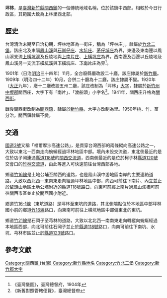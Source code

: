 {{noteTA　
|1 = zh-cn:庄; zh-hk:庄; zh-tw:庄;
}}
'''坪林'''，是[[臺灣|臺灣]][[新竹縣|新竹縣]][[關西鎮_(台灣)|關西鎮]]的一個傳統地域名稱，位於該鎮中西部。相較於今日行政區，其範圍大致為上林里西北部。

==歷史==
台灣清治末期至日治初期，坪林地區為一街庄，稱為「坪林庄」，隸屬於[[竹北二堡|竹北二堡]]。該庄北及東隔[[鳳山溪|鳳山溪]]與[[石岡子_(新竹縣)|石崗仔庄]]、[[水坑_(關西鎮)|水坑庄]]、[[茅仔埔庄|茅仔埔庄]]為界，東邊及東南邊以鳳山溪支流[[上橫坑溪|上橫坑溪]]及丘陵地與[[上南片庄|上南片庄]]、[[上橫坑庄|上橫坑庄]]為界，西南邊及西邊以丘陵地及鳳山溪另一支流[[下橫坑溪|下橫坑溪]]與[[下橫坑庄|下橫坑庄]]、[[下南片庄|下南片庄]]為界<ref>《臺灣堡圖》，臺灣總督府，1904年</ref>。

1901年（日治[[明治|明治]]三十四年）11月，全台廢縣廳改設二十廳，該庄隸屬於[[新竹廳|新竹廳]]。1909年（明治四十二年）10月，合併二十廳為十二廳，該庄隸屬不變。1920年（[[大正|大正]]九年），廢十二廳改設五州二廳，該庄改制為「坪林」[[大字|大字]]，隸屬於[[新竹州|新竹州]][[中壢郡|中壢郡]]關西庄，大字下有「南片」、「渡船頭」小字名<ref>《新舊對照管轄便覽》，臺灣總督府</ref>。1941年，關西庄升格為[[關西街|關西街]]。

戰後關西街改制為[[關西鎮_(台灣)|關西鎮]]，隸屬於[[新竹縣|新竹縣]]，大字亦改制為里。1950年桃、竹、苗分治，關西鎮隸屬不變。

==交通==
[[福爾摩沙高速公路|國道3號]]又稱「福爾摩沙高速公路」，是貫穿台灣西部的兩條縱向高速公路之一，大致以東北－西南走向蜿蜒經過坪林地區中部。境內未設交流道，東北側最近的是位於店子岡連通[[縣道118號|縣道118號]]的[[關西交流道|關西交流道]]，西南側最近的是位於柯子林[[縣道120號|縣道120號]]交會口的[[竹林交流道|竹林交流道]]，由此等進入可快速前往台灣西部各地。

鄉道[[竹16線|竹16線]]是土地公埔至關西的道路，也是鳯山溪中游地區南岸的主要連絡道路，大致以西北西—東南東走向經過坪林地區中部，向西可前往下南片、內立並止於犂頭山地區土地公埔附近的[[縣道118號|縣道118號]]路口，向東可前經上南片過鳳山溪橋可前往關西市區並止於關西國小附近。

鄉道[[竹16-1線|竹16-1線]]（東坑道路）是坪林至東坑的道路，其北側端點位於本地區中部坪林國小前的鄉道[[竹16線|竹16線]]路口，向東南可前往上橫坑地區中部偏東北的東坑。

鄉道[[竹21線|竹21線]]是石岡子至芎林的道路，大致以北北西—南南東走向轉縱向蜿蜒經過本地區西部，向北可前往石岡子並止於[[縣道118號|縣道118號]]路口，向南可前往下南坑、水坑、芎林市區並止於[[縣道123號|縣道123號]]路口。

==參考文獻==
{{reflist}}

{{新竹郡}}

[[Category:關西鎮_(台灣)|Category:關西鎮 (台灣)]]
[[Category:新竹縣地名|Category:新竹縣地名]]
[[Category:竹北二堡|Category:竹北二堡]]
[[Category:新竹郡大字|Category:新竹郡大字]]